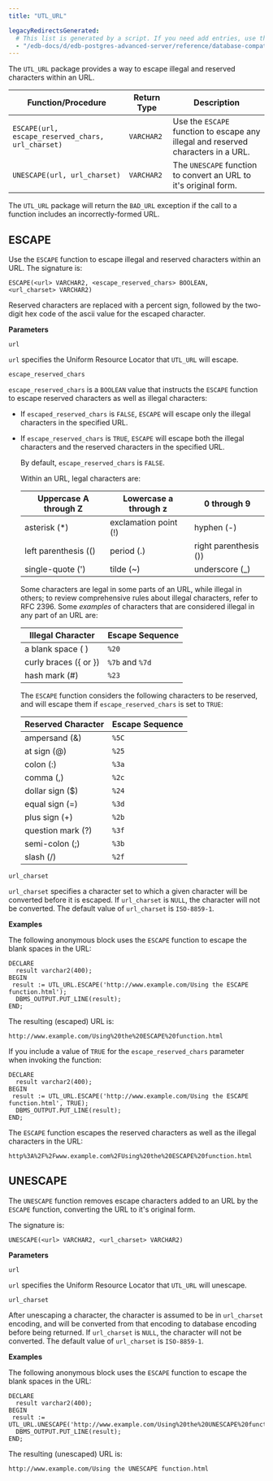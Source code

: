```yaml
---
title: "UTL_URL"

legacyRedirectsGenerated:
  # This list is generated by a script. If you need add entries, use the `legacyRedirects` key.
  - "/edb-docs/d/edb-postgres-advanced-server/reference/database-compatibility-for-oracle-developers-built-in-package-guide/13/utl_url.html"
---
```


The `UTL_URL` package provides a way to escape illegal and reserved characters within an URL.

| Function/Procedure                                | Return Type | Description                                                                       |
| ------------------------------------------------- | ----------- | --------------------------------------------------------------------------------- |
| `ESCAPE(url, escape_reserved_chars, url_charset)` | `VARCHAR2`  | Use the `ESCAPE` function to escape any illegal and reserved characters in a URL. |
| `UNESCAPE(url, url_charset)`                      | `VARCHAR2`  | The `UNESCAPE` function to convert an URL to it's original form.                  |

The `UTL_URL` package will return the `BAD_URL` exception if the call to a function includes an incorrectly-formed URL.

## ESCAPE

Use the `ESCAPE` function to escape illegal and reserved characters within an URL. The signature is:

```text
ESCAPE(<url> VARCHAR2, <escape_reserved_chars> BOOLEAN,
<url_charset> VARCHAR2)
```

Reserved characters are replaced with a percent sign, followed by the two-digit hex code of the ascii value for the escaped character.

**Parameters**

`url`

 `url` specifies the Uniform Resource Locator that `UTL_URL` will escape.

`escape_reserved_chars`

 `escape_reserved_chars` is a `BOOLEAN` value that instructs the `ESCAPE` function to escape reserved characters as well as illegal characters:

-   If `escaped_reserved_chars` is `FALSE`, `ESCAPE` will escape only the illegal characters in the specified URL.
-   If `escape_reserved_chars` is `TRUE`, `ESCAPE` will escape both the illegal characters and the reserved characters in the specified URL.

    By default, `escape_reserved_chars` is `FALSE`.

    Within an URL, legal characters are:

    | Uppercase A through Z | Lowercase a through z | 0 through 9           |
    | --------------------- | --------------------- | --------------------- |
    | asterisk (\*)         | exclamation point (!) | hyphen (-)            |
    | left parenthesis (()  | period (.)            | right parenthesis ()) |
    | single-quote (')      | tilde (~)             | underscore (\_)       |

    Some characters are legal in some parts of an URL, while illegal in others; to review comprehensive rules about illegal characters, refer to RFC 2396. Some *examples* of characters that are considered illegal in any part of an URL are:

    | Illegal Character     | Escape Sequence |
    | --------------------- | --------------- |
    | a blank space ( )     | `%20`           |
    | curly braces ({ or }) | `%7b` and `%7d` |
    | hash mark (#)         | `%23`           |

    The `ESCAPE` function considers the following characters to be reserved, and will escape them if `escape_reserved_chars` is set to `TRUE`:

    | Reserved Character | Escape Sequence |
    | ------------------ | --------------- |
    | ampersand (&)      | `%5C`           |
    | at sign (@)        | `%25`           |
    | colon (:)          | `%3a`           |
    | comma (,)          | `%2c`           |
    | dollar sign ($)    | `%24`           |
    | equal sign (=)     | `%3d`           |
    | plus sign (+)      | `%2b`           |
    | question mark (?)  | `%3f`           |
    | semi-colon (;)     | `%3b`           |
    | slash (/)          | `%2f`           |

`url_charset`

 `url_charset` specifies a character set to which a given character will be converted before it is escaped. If `url_charset` is `NULL`, the character will not be converted. The default value of `url_charset` is `ISO-8859-1`.

**Examples**

The following anonymous block uses the `ESCAPE` function to escape the blank spaces in the URL:

```text
DECLARE
  result varchar2(400);
BEGIN
 result := UTL_URL.ESCAPE('http://www.example.com/Using the ESCAPE
function.html');
  DBMS_OUTPUT.PUT_LINE(result);
END;
```

The resulting (escaped) URL is:

```text
http://www.example.com/Using%20the%20ESCAPE%20function.html
```

If you include a value of `TRUE` for the `escape_reserved_chars` parameter when invoking the function:

```text
DECLARE
  result varchar2(400);
BEGIN
 result := UTL_URL.ESCAPE('http://www.example.com/Using the ESCAPE
function.html', TRUE);
  DBMS_OUTPUT.PUT_LINE(result);
END;
```

The `ESCAPE` function escapes the reserved characters as well as the illegal characters in the URL:

```text
http%3A%2F%2Fwww.example.com%2FUsing%20the%20ESCAPE%20function.html
```

## UNESCAPE

The `UNESCAPE` function removes escape characters added to an URL by the `ESCAPE` function, converting the URL to it's original form.

The signature is:

```text
UNESCAPE(<url> VARCHAR2, <url_charset> VARCHAR2)
```

**Parameters**

`url`

 `url` specifies the Uniform Resource Locator that `UTL_URL` will unescape.

`url_charset`

 After unescaping a character, the character is assumed to be in `url_charset` encoding, and will be converted from that encoding to database encoding before being returned. If `url_charset` is `NULL`, the character will not be converted. The default value of `url_charset` is `ISO-8859-1`.

**Examples**

The following anonymous block uses the `ESCAPE` function to escape the blank spaces in the URL:

```text
DECLARE
  result varchar2(400);
BEGIN
 result := 
UTL_URL.UNESCAPE('http://www.example.com/Using%20the%20UNESCAPE%20function.html');
  DBMS_OUTPUT.PUT_LINE(result);
END;
```

The resulting (unescaped) URL is:

```text
http://www.example.com/Using the UNESCAPE function.html
```
